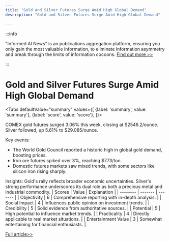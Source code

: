 ```yaml
---
title: "Gold and Silver Futures Surge Amid High Global Demand"
description: "Gold and Silver Futures Surge Amid High Global Demand"

---
```



:::info

"Informed AI News" is an publications aggregation platform, ensuring you only gain the most valuable information, to eliminate information asymmetry and break through the limits of information cocoons.  [Find out more >>](/)

:::

# Gold and Silver Futures Surge Amid High Global Demand


<Tabs
	defaultValue="summary"
	values={[
	{label: 'summary', value: 'summary'},
	{label: 'score', value: 'score'},
]}>
<TabItem value="summary">


COMEX gold futures surged 3.06% this week, closing at $2546.2/ounce. Silver followed, up 5.61% to $29.085/ounce.

Key events:
- The World Gold Council reported a historic high in global gold demand, boosting prices.
- Iron ore futures spiked over 3%, reaching $773/ton.
- Domestic futures markets saw mixed trends, with some sectors like silicon iron rising sharply.

Insights:
Gold's rally reflects broader economic uncertainties. Silver's strong performance underscores its dual role as both a precious metal and industrial commodity.
</TabItem>
<TabItem value="score">
	| Scores     | Value   | Explanation |
	| -------- | ------- | ------- |
	| Objectivity  | 6    | Comprehensive reporting with in-depth analysis.    |
	| Social Impact | 4     | Influences public opinion on investment trends.    |
	| Credibility    | 5    | Solid evidence from authoritative sources.    |
	| Potential    | 5    | High potential to influence market trends.    |
	| Practicality    | 4    | Directly applicable to real market situations.    |
	| Entertainment Value    | 3    | Somewhat entertaining for financial enthusiasts.    |
</TabItem>
</Tabs>

[Full article>>](https://readhub.cn/topic/8c72BSAEZ3p)
